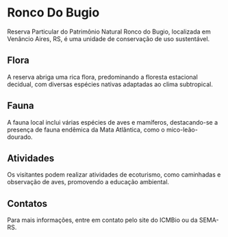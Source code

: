 # Ronco Do Bugio

Reserva Particular do Patrimônio Natural Ronco do Bugio, localizada em Venâncio Aires, RS, é uma unidade de conservação de uso sustentável.

## Flora

A reserva abriga uma rica flora, predominando a floresta estacional decidual, com diversas espécies nativas adaptadas ao clima subtropical.

## Fauna

A fauna local inclui várias espécies de aves e mamíferos, destacando-se a presença de fauna endêmica da Mata Atlântica, como o mico-leão-dourado.

## Atividades

Os visitantes podem realizar atividades de ecoturismo, como caminhadas e observação de aves, promovendo a educação ambiental.

## Contatos

Para mais informações, entre em contato pelo site do ICMBio ou da SEMA-RS.